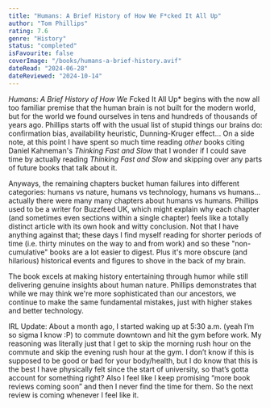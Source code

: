 ```yaml
---
title: "Humans: A Brief History of How We F*cked It All Up"
author: "Tom Phillips"
rating: 7.6
genre: "History"
status: "completed"
isFavourite: false
coverImage: "/books/humans-a-brief-history.avif"
dateRead: "2024-06-28"
dateReviewed: "2024-10-14"
---
```


*Humans: A Brief History of How We F*cked It All Up* begins with the now all too familiar premise that the human brain is not built for the modern world, but for the world we found ourselves in tens and hundreds of thousands of years ago. Phillips starts off with the usual list of stupid things our brains do: confirmation bias, availability heuristic, Dunning-Kruger effect… On a side note, at this point I have spent so much time reading *other* books citing Daniel Kahneman's *Thinking Fast and Slow* that I wonder if I could save time by actually reading *Thinking Fast and Slow* and skipping over any parts of future books that talk about it.

Anyways, the remaining chapters bucket human failures into different categories: humans vs nature, humans vs technology, humans vs humans… actually there were many many chapters about humans vs humans. Phillips used to be a writer for Buzzfeed UK, which might explain why each chapter (and sometimes even sections within a single chapter) feels like a totally distinct article with its own hook and witty conclusion. Not that I have anything against that; these days I find myself reading for shorter periods of time (i.e. thirty minutes on the way to and from work) and so these "non-cumulative" books are a lot easier to digest. Plus it's more obscure (and hilarious) historical events and figures to shove in the back of my brain.

The book excels at making history entertaining through humor while still delivering genuine insights about human nature. Phillips demonstrates that while we may think we're more sophisticated than our ancestors, we continue to make the same fundamental mistakes, just with higher stakes and better technology.

IRL Update: About a month ago, I started waking up at 5:30 a.m. (yeah I’m so sigma I know :P) to commute downtown and hit the gym before work. My reasoning was literally just that I get to skip the morning rush hour on the commute and skip the evening rush hour at the gym. I don’t know if this is supposed to be good or bad for your body/health, but I do know that this is the best I have physically felt since the start of university, so that’s gotta account for something right? Also I feel like I keep promising “more book reviews coming soon” and then I never find the time for them. So the next review is coming whenever I feel like it.